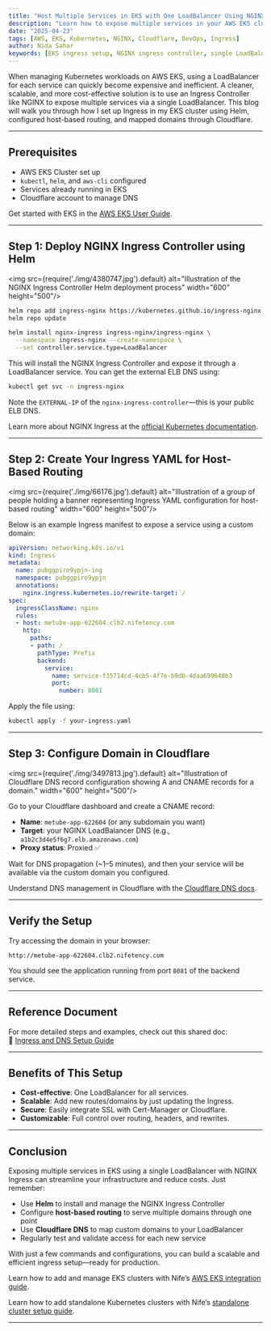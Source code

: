 ```yaml
---
title: "Host Multiple Services in EKS with One LoadBalancer Using NGINX Ingress and Cloudflare"
description: "Learn how to expose multiple services in your AWS EKS cluster using a single LoadBalancer with NGINX Ingress Controller and domain mapping through Cloudflare."
date: "2025-04-23"
tags: [AWS, EKS, Kubernetes, NGINX, Cloudflare, DevOps, Ingress]
author: Nida Sahar
keywords: [EKS ingress setup, NGINX ingress controller, single LoadBalancer, Cloudflare DNS, Kubernetes routing]
---
```




When managing Kubernetes workloads on AWS EKS, using a LoadBalancer for each service can quickly become expensive and inefficient. A cleaner, scalable, and more cost-effective solution is to use an Ingress Controller like NGINX to expose multiple services via a single LoadBalancer. This blog will walk you through how I set up Ingress in my EKS cluster using Helm, configured host-based routing, and mapped domains through Cloudflare.

---

##  Prerequisites

- AWS EKS Cluster set up
- `kubectl`, `helm`, and `aws-cli` configured
- Services already running in EKS
- Cloudflare account to manage DNS

Get started with EKS in the [AWS EKS User Guide](https://docs.aws.amazon.com/eks/latest/userguide/what-is-eks.html).

---

##  Step 1: Deploy NGINX Ingress Controller using Helm

<img src={require('./img/4380747.jpg').default} alt="Illustration of the NGINX Ingress Controller Helm deployment process" width="600" height="500"/>
<br/>

```bash
helm repo add ingress-nginx https://kubernetes.github.io/ingress-nginx
helm repo update

helm install nginx-ingress ingress-nginx/ingress-nginx \
  --namespace ingress-nginx --create-namespace \
  --set controller.service.type=LoadBalancer
```

This will install the NGINX Ingress Controller and expose it through a LoadBalancer service. You can get the external ELB DNS using:

```bash
kubectl get svc -n ingress-nginx
```

Note the `EXTERNAL-IP` of the `nginx-ingress-controller`—this is your public ELB DNS.


Learn more about NGINX Ingress at the [official Kubernetes documentation](https://kubernetes.github.io/ingress-nginx/).

---


##  Step 2: Create Your Ingress YAML for Host-Based Routing

<img src={require('./img/66176.jpg').default} alt="Illustration of a group of people holding a banner representing Ingress YAML configuration for host-based routing" width="600" height="500"/>
<br/>

Below is an example Ingress manifest to expose a service using a custom domain:

```yaml
apiVersion: networking.k8s.io/v1
kind: Ingress
metadata:
  name: pubggpiro9ypjn-ing
  namespace: pubggpiro9ypjn
  annotations:
    nginx.ingress.kubernetes.io/rewrite-target: /
spec:
  ingressClassName: nginx
  rules:
  - host: metube-app-622604.clb2.nifetency.com
    http:
      paths:
      - path: /
        pathType: Prefix
        backend:
          service:
            name: service-f35714cd-4cb5-4f7e-b9db-4daa699640b3
            port:
              number: 8081
```

Apply the file using:

```bash
kubectl apply -f your-ingress.yaml
```

---

##  Step 3: Configure Domain in Cloudflare

<img src={require('./img/3497813.jpg').default} alt="Illustration of Cloudflare DNS record configuration showing A and CNAME records for a domain." width="600" height="500"/>
<br/>

Go to your Cloudflare dashboard and create a CNAME record:

- **Name**: `metube-app-622604` (or any subdomain you want)
- **Target**: your NGINX LoadBalancer DNS (e.g., `a1b2c3d4e5f6g7.elb.amazonaws.com`)
- **Proxy status**: Proxied ✅

Wait for DNS propagation (~1–5 minutes), and then your service will be available via the custom domain you configured.

Understand DNS management in Cloudflare with the [Cloudflare DNS docs](https://developers.cloudflare.com/dns/).

---

##  Verify the Setup

Try accessing the domain in your browser:

```
http://metube-app-622604.clb2.nifetency.com
```

You should see the application running from port `8081` of the backend service.

---

##  Reference Document

For more detailed steps and examples, check out this shared doc:  
🔗 [Ingress and DNS Setup Guide](https://hypershift-docs.netlify.app/how-to/kubevirt/ingress-and-dns/)

---

##  Benefits of This Setup

- **Cost-effective**: One LoadBalancer for all services.
- **Scalable**: Add new routes/domains by just updating the Ingress.
- **Secure**: Easily integrate SSL with Cert-Manager or Cloudflare.
- **Customizable**: Full control over routing, headers, and rewrites.

---

##  Conclusion

Exposing multiple services in EKS using a single LoadBalancer with NGINX Ingress can streamline your infrastructure and reduce costs. Just remember:

- Use **Helm** to install and manage the NGINX Ingress Controller
- Configure **host-based routing** to serve multiple domains through one point
- Use **Cloudflare DNS** to map custom domains to your LoadBalancer
- Regularly test and validate access for each new service

With just a few commands and configurations, you can build a scalable and efficient ingress setup—ready for production.

 Learn how to add and manage EKS clusters with Nife’s [AWS EKS integration guide](https://nife.io/solutions/Add%20AWS%20EKS%20Clusters).

 Learn how to add standalone Kubernetes clusters with Nife’s [standalone cluster setup guide](https://nife.io/solutions/Add%20for%20Standalone%20Clusters).

---
